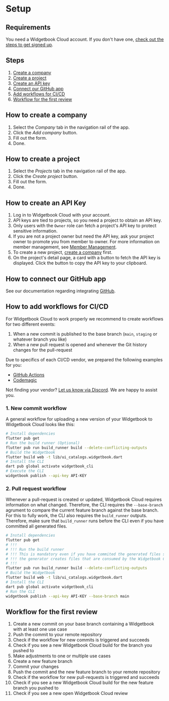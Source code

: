 # Setup

## Requirements

You need a Widgetbook Cloud account. 
If you don't have one, [check out the steps to get signed up](/widgetbook-cloud/signup).

## Steps

1. [Create a company](/widgetbook-cloud/setup#how-to-create-a-company)
2. [Create a project](/widgetbook-cloud/setup#how-to-create-a-project)
3. [Create an API key](/widgetbook-cloud/setup#how-to-create-an-api-key)
4. [Connect our GitHub app](/widgetbook-cloud/setup#how-to-connect-our-github-app)
5. [Add workflows for CI/CD](/widgetbook-cloud/setup#how-to-add-workflows-for-cicd)
6. [Workflow for the first review](/widgetbook-cloud/setup#workflow-for-the-first-review)

## How to create a company

1. Select the _Company_ tab in the navigation rail of the app. 
2. Click the _Add company_ button.
3. Fill out the form. 
4. Done.

## How to create a project

1. Select the _Projects_ tab in the navigation rail of the app. 
2. Click the _Create project_ button.
3. Fill out the form. 
4. Done.

## How to create an API Key

1. Log in to Widgetbook Cloud with your account.
2. API keys are tied to projects, so you need a project to obtain an API key.
3. Only users with the `Owner` role can fetch a project's API key to protect sensitive information.
4. If you are not a project owner but need the API key, ask your project owner to promote you from member to owner. For more information on member management, see [Member Management](/widgetbook-cloud/projects#member-management).
5. To create a new project, [create a company](/widgetbook-cloud/setup#how-to-create-a-company) first.
6. On the project's detail page, a card with a button to fetch the API key is displayed. Click the button to copy the API key to your clipboard.

## How to connect our GitHub app

See our documentation regarding integrating [GitHub](/widgetbook-cloud/integrating-github).

## How to add workflows for CI/CD

For Widgetbook Cloud to work properly we recommend to create workflows for two different events:
1. When a new commit is published to the base branch (`main`, `staging` or whatever branch you like)
2. When a new pull request is opened and whenever the Git history changes for the pull-request

Due to specifics of each CI/CD vendor, we prepared the following examples for you:
- [GitHub Actions](https://github.com/widgetbook/groceries-demo/tree/staging/.github/workflows)
- [Codemagic](https://github.com/widgetbook/groceries-demo/blob/staging/codemagic.yaml)

Not finding your vendor? [Let us know via Discord](https://discord.gg/zT4AMStAJA). We are happy to assist you. 

### 1. New commit workflow

A general workflow for uploading a new version of your Widgetbook to Widgetbook Cloud looks like this:

```bash
# Install dependencies
flutter pub get
# Run the build runner (Optional)
flutter pub run build_runner build --delete-conflicting-outputs
# Build the Widgetbook
flutter build web -t lib/ui_catalogs.widgetbook.dart
# Install the CLI
dart pub global activate widgetbook_cli
# Execute the CLI
widgetbook publish --api-key API-KEY
```

### 2. Pull request workflow

Whenever a pull-request is created or updated, Widgetbook Cloud requires information on what changed. 
Therefore, the CLI requires the `--base-branch` agrument to compare the current feature branch against the base branch. 
For this to fully work, the CLI also requires the `build_runner` outputs. 
Therefore, make sure that `build_runner` runs before the CLI even if you have committed all generated files. 

```bash
# Install dependencies
flutter pub get
# !!! 
# !!! Run the build runner
# !!! This is mandatory even if you have commited the generated files since 
# !!! the generator creates files that are consumed by the Widgetbook CLI
# !!!
flutter pub run build_runner build --delete-conflicting-outputs
# Build the Widgetbook
flutter build web -t lib/ui_catalogs.widgetbook.dart
# Install the CLI
dart pub global activate widgetbook_cli
# Run the CLI
widgetbook publish --api-key API-KEY --base-branch main
```

## Workflow for the first review 

1. Create a new commit on your base branch containing a Widgetbook with at least one use case
2. Push the commit to your remote repository
3. Check if the workflow for new commits is triggered and succeeds
4. Check if you see a new Widgetbook Cloud build for the branch you pushed to
5. Make adjustments to one or multiple use cases
6. Create a new feature branch
7. Commit your changes
8. Push the commit and the new feature branch to your remote repository
9. Check if the workflow for new pull-requests is triggered and succeeds
10. Check if you see a new Widgetbook Cloud build for the new feature branch you pushed to
11. Check if you see a new open Widgetbook Cloud review
